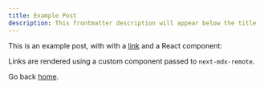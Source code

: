 ```yaml
---
title: Example Post
description: This frontmatter description will appear below the title
---
```


This is an example post, with with a [link](https://qingshanasd.cn) and a React component:

<Greet name="next-mdx-remote" />

Links are rendered using a custom component passed to `next-mdx-remote`.

Go back [home](/blogb).
